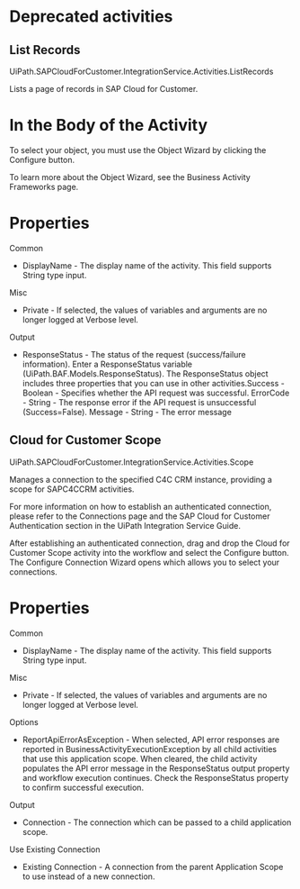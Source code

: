 ﻿# Deprecated activities


## List Records

UiPath.SAPCloudForCustomer.IntegrationService.Activities.ListRecords

Lists a page of records in SAP Cloud for Customer.

# In the Body of the Activity

To select your object, you must use the Object Wizard by clicking the Configure button.

To learn more about the Object Wizard, see the Business Activity Frameworks page.

# Properties

Common

* DisplayName - The display name of the activity. This field supports String type input.

Misc

* Private - If selected, the values of variables and arguments are no longer logged at Verbose level.

Output

* ResponseStatus - The status of the request (success/failure information). Enter a ResponseStatus variable (UiPath.BAF.Models.ResponseStatus). The ResponseStatus object includes three properties that you can use in other activities.Success - Boolean - Specifies whether the API request was successful. ErrorCode - String - The response error if the API request is unsuccessful (Success=False). Message - String - The error message


## Cloud for Customer Scope

UiPath.SAPCloudForCustomer.IntegrationService.Activities.Scope

Manages a connection to the specified C4C CRM instance, providing a scope for SAPC4CCRM activities.

For more information on how to establish an authenticated connection, please refer to the Connections page and the SAP Cloud for Customer Authentication section in the UiPath Integration Service Guide.

After establishing an authenticated connection, drag and drop the Cloud for Customer Scope activity into the workflow and select the Configure button. The Configure Connection Wizard opens which allows you to select your connections.

# Properties

Common

* DisplayName - The display name of the activity. This field supports String type input.

Misc

* Private - If selected, the values of variables and arguments are no longer logged at Verbose level.

Options

* ReportApiErrorAsException - When selected, API error responses are reported in BusinessActivityExecutionException by all child activities that use this application scope. When cleared, the child activity populates the API error message in the ResponseStatus output property and workflow execution continues. Check the ResponseStatus property to confirm successful execution.

Output

* Connection - The connection which can be passed to a child application scope.

Use Existing Connection

* Existing Connection - A connection from the parent Application Scope to use instead of a new connection.

